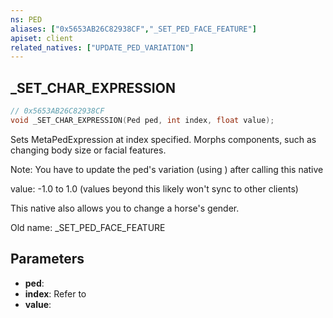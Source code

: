 ```yaml
---
ns: PED
aliases: ["0x5653AB26C82938CF","_SET_PED_FACE_FEATURE"]
apiset: client
related_natives: ["UPDATE_PED_VARIATION"]
---
```

## _SET_CHAR_EXPRESSION

```c
// 0x5653AB26C82938CF
void _SET_CHAR_EXPRESSION(Ped ped, int index, float value);
```

Sets MetaPedExpression at index specified. Morphs components, such as changing body size or facial features.

Note: You have to update the ped's variation (using <Native name="UPDATE_PED_VARIATION" />) after calling this native

value: -1.0 to 1.0 (values beyond this likely won't sync to other clients)

This native also allows you to change a horse's gender.

Old name: _SET_PED_FACE_FEATURE

## Parameters
* **ped**:
* **index**: Refer to <Enum name="eMetaPedExpressions" />
* **value**: